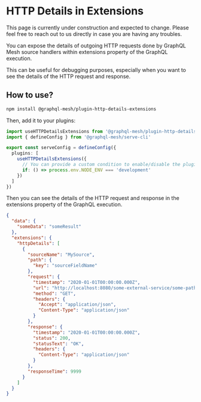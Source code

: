 
# HTTP Details in Extensions

<Callout>
  This page is currently under construction and expected to change. Please feel free to reach out to
  us directly in case you are having any troubles.
</Callout>

You can expose the details of outgoing HTTP requests done by GraphQL Mesh source handlers within
extensions property of the GraphQL execution.

This can be useful for debugging purposes, especially when you want to see the details of the HTTP
request and response.

## How to use?

```sh npm2yarn
npm install @graphql-mesh/plugin-http-details-extensions
```

Then, add it to your plugins:

```ts filename="mesh.config.ts"
import useHTTPDetailsExtensions from '@graphql-mesh/plugin-http-details-extensions'
import { defineConfig } from '@graphql-mesh/serve-cli'

export const serveConfig = defineConfig({
  plugins: [
    useHTTPDetailsExtensions({
      // You can provide a custom condition to enable/disable the plugin
      if: () => process.env.NODE_ENV === 'development'
    })
  ]
})
```

Then you can see the details of the HTTP request and response in the extensions property of the
GraphQL execution.

```json
{
  "data": {
    "someData": "someResult"
  },
  "extensions": {
    "httpDetails": [
      {
        "sourceName": "MySource",
        "path": {
          "key": "sourceFieldName"
        },
        "request": {
          "timestamp": "2020-01-01T00:00:00.000Z",
          "url": "http://localhost:8080/some-external-service/some-path",
          "method": "GET",
          "headers": {
            "Accept": "application/json",
            "Content-Type": "application/json"
          }
        },
        "response": {
          "timestamp": "2020-01-01T00:00:00.000Z",
          "status": 200,
          "statusText": "OK",
          "headers": {
            "Content-Type": "application/json"
          }
        },
        "responseTime": 9999
      }
    ]
  }
}
```
